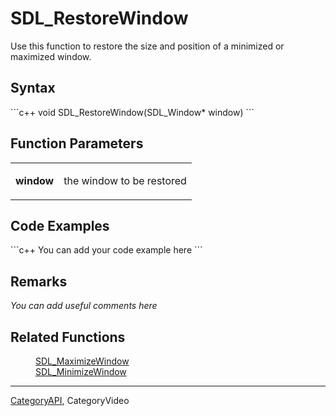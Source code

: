 <!-- pragma section-numbers off -->
<!-- pragma disable-camelcase -->

= SDL_RestoreWindow =
Use this function to restore the size and position of a minimized or maximized window.


== Syntax ==
```c++
void SDL_RestoreWindow(SDL_Window* window)
```

== Function Parameters ==
{|
|'''window''' 
|the window to be restored 
|}

== Code Examples ==
```c++
You can add your code example here
```

== Remarks ==
''You can add useful comments here''

== Related Functions ==
: [[SDL_MaximizeWindow]]
: [[SDL_MinimizeWindow]]

----
[[CategoryAPI]], CategoryVideo
